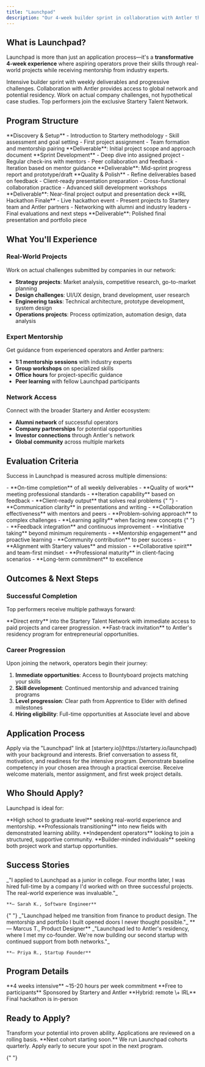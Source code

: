 ```yaml
---
title: "Launchpad"
description: "Our 4-week builder sprint in collaboration with Antler that vets new operators and fast-tracks them into the Startery Talent Network."
---
```


## What is Launchpad?

Launchpad is more than just an application process—it's a **transformative 4-week experience** where aspiring operators prove their skills through real-world projects while receiving mentorship from industry experts.

<CardGroup cols={2}>
  <Card title="4-Week Program" icon="calendar">
    Intensive builder sprint with weekly deliverables and progressive
    challenges.
  </Card>
  <Card title="Antler Partnership" icon="handshake">
    Collaboration with Antler provides access to global network and potential
    residency.
  </Card>
  <Card title="Real Projects" icon="briefcase">
    Work on actual company challenges, not hypothetical case studies.
  </Card>
  <Card title="Elite Network" icon="users">
    Top performers join the exclusive Startery Talent Network.
  </Card>
</CardGroup>

## Program Structure

<Tabs>
  <Tab title="Week 1: Foundation">
    **Discovery & Setup** - Introduction to Startery methodology - Skill
    assessment and goal setting - First project assignment - Team formation and
    mentorship pairing **Deliverable**: Initial project scope and approach
    document
  </Tab>
  <Tab title="Week 2: Execution">
    **Sprint Development** - Deep dive into assigned project - Regular check-ins
    with mentors - Peer collaboration and feedback - Iteration based on mentor
    guidance **Deliverable**: Mid-sprint progress report and prototype/draft
  </Tab>
  <Tab title="Week 3: Refinement">
    **Quality & Polish** - Refine deliverables based on feedback - Client-ready
    presentation preparation - Cross-functional collaboration practice - Advanced
    skill development workshops **Deliverable**: Near-final project output and
    presentation deck
  </Tab>
  <Tab title="Week 4: Showcase">
    **IRL Hackathon Finale** - Live hackathon event - Present projects to
    Startery team and Antler partners - Networking with alumni and industry
    leaders - Final evaluations and next steps **Deliverable**: Polished final
    presentation and portfolio piece
  </Tab>
</Tabs>

## What You'll Experience

### Real-World Projects

Work on actual challenges submitted by companies in our network:

- **Strategy projects**: Market analysis, competitive research, go-to-market planning
- **Design challenges**: UI/UX design, brand development, user research
- **Engineering tasks**: Technical architecture, prototype development, system design
- **Operations projects**: Process optimization, automation design, data analysis

### Expert Mentorship

Get guidance from experienced operators and Antler partners:

- **1:1 mentorship sessions** with industry experts
- **Group workshops** on specialized skills
- **Office hours** for project-specific guidance
- **Peer learning** with fellow Launchpad participants

### Network Access

Connect with the broader Startery and Antler ecosystem:

- **Alumni network** of successful operators
- **Company partnerships** for potential opportunities
- **Investor connections** through Antler's network
- **Global community** across multiple markets

## Evaluation Criteria

Success in Launchpad is measured across multiple dimensions:

<AccordionGroup>
  <Accordion title="Delivery Excellence">
    - **On-time completion** of all weekly deliverables
    - **Quality of work** meeting professional standards
    - **Iteration capability** based on feedback
    - **Client-ready output** that solves real problems
  </Accordion>
  {" "}

  <Accordion title="Professional Skills">
    - **Communication clarity** in presentations and writing - **Collaboration
      effectiveness** with mentors and peers - **Problem-solving approach** to
      complex challenges - **Learning agility** when facing new concepts
  </Accordion>
  {" "}

  <Accordion title="Growth Mindset">
    - **Feedback integration** and continuous improvement - **Initiative taking**
      beyond minimum requirements - **Mentorship engagement** and proactive learning
    - **Community contribution** to peer success
  </Accordion>
  <Accordion title="Cultural Fit">
    - **Alignment with Startery values** and mission
    - **Collaborative spirit** and team-first mindset
    - **Professional maturity** in client-facing scenarios
    - **Long-term commitment** to excellence
  </Accordion>
</AccordionGroup>

## Outcomes & Next Steps

### Successful Completion

Top performers receive multiple pathways forward:

<CardGroup cols={2}>
  <Card title="Startery Network" icon="star">
    **Direct entry** into the Startery Talent Network with immediate access to
    paid projects and career progression.
  </Card>
  <Card title="Antler Residency" icon="graduation-cap">
    **Fast-track invitation** to Antler's residency program for entrepreneurial
    opportunities.
  </Card>
</CardGroup>

### Career Progression

Upon joining the network, operators begin their journey:

1. **Immediate opportunities**: Access to Bountyboard projects matching your skills
2. **Skill development**: Continued mentorship and advanced training programs
3. **Level progression**: Clear path from Apprentice to Elder with defined milestones
4. **Hiring eligibility**: Full-time opportunities at Associate level and above

## Application Process

<Steps>
  <Step title="Submit Application">
    Apply via the "Launchpad" link at
    [startery.io](https://startery.io/launchpad) with your background and
    interests.
  </Step>
  <Step title="Initial Interview">
    Brief conversation to assess fit, motivation, and readiness for the
    intensive program.
  </Step>
  <Step title="Skills Assessment">
    Demonstrate baseline competency in your chosen area through a practical
    exercise.
  </Step>
  <Step title="Program Onboarding">
    Receive welcome materials, mentor assignment, and first week project
    details.
  </Step>
</Steps>

## Who Should Apply?

Launchpad is ideal for:

<CardGroup cols={2}>
  <Card title="Students" icon="graduation-cap">
    **High school to graduate level** seeking real-world experience and
    mentorship.
  </Card>
  <Card title="Career Changers" icon="arrows-rotate">
    **Professionals transitioning** into new fields with demonstrated learning
    ability.
  </Card>
  <Card title="Freelancers" icon="user">
    **Independent operators** looking to join a structured, supportive
    community.
  </Card>
  <Card title="Entrepreneurs" icon="lightbulb">
    **Builder-minded individuals** seeking both project work and startup
    opportunities.
  </Card>
</CardGroup>

## Success Stories

<AccordionGroup>
  <Accordion title="From Student to Full-Time">
    _"I applied to Launchpad as a junior in college. Four months later, I was hired full-time by a company I'd worked with on three successful projects. The real-world experience was invaluable."_

    **— Sarah K., Software Engineer**
  </Accordion>
  {" "}

  <Accordion title="Career Pivot Success">
    _"Launchpad helped me transition from finance to product design. The
    mentorship and portfolio I built opened doors I never thought possible."_ **—
    Marcus T., Product Designer**
  </Accordion>
  <Accordion title="Antler to Startup">
    _"Launchpad led to Antler's residency, where I met my co-founder. We're now building our second startup with continued support from both networks."_

    **— Priya R., Startup Founder**
  </Accordion>
</AccordionGroup>

## Program Details

<CardGroup cols={3}>
  <Card title="Duration" icon="clock">
    **4 weeks intensive** ~15-20 hours per week commitment
  </Card>
  <Card title="Cost" icon="dollar-sign">
    **Free to participants** Sponsored by Startery and Antler
  </Card>
  <Card title="Format" icon="users">
    **Hybrid: remote \+ IRL** Final hackathon is in-person
  </Card>
</CardGroup>

## Ready to Apply?

<Card title="Apply to Launchpad" icon="rocket" href="https://startery.io/launchpad">
  Transform your potential into proven ability. Applications are reviewed on a
  rolling basis.
</Card>

<Note>
  **Next cohort starting soon.** We run Launchpad cohorts quarterly. Apply early
  to secure your spot in the next program.
</Note>

{" "}